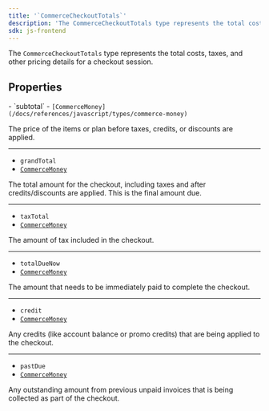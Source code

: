 ```yaml
---
title: '`CommerceCheckoutTotals`'
description: 'The CommerceCheckoutTotals type represents the total costs, taxes, and other pricing details for a checkout session.'
sdk: js-frontend
---
```


<Include src="_partials/billing/api-experimental" />

The `CommerceCheckoutTotals` type represents the total costs, taxes, and other pricing details for a checkout session.

## Properties

<Properties>
  - `subtotal`
  - <code>[CommerceMoney](/docs/references/javascript/types/commerce-money)</code>

  The price of the items or plan before taxes, credits, or discounts are applied.

  ---

  - `grandTotal`
  - <code>[CommerceMoney](/docs/references/javascript/types/commerce-money)</code>

  The total amount for the checkout, including taxes and after credits/discounts are applied. This is the final amount due.

  ---

  - `taxTotal`
  - <code>[CommerceMoney](/docs/references/javascript/types/commerce-money)</code>

  The amount of tax included in the checkout.

  ---

  - `totalDueNow`
  - <code>[CommerceMoney](/docs/references/javascript/types/commerce-money)</code>

  The amount that needs to be immediately paid to complete the checkout.

  ---

  - `credit`
  - <code>[CommerceMoney](/docs/references/javascript/types/commerce-money)</code>

  Any credits (like account balance or promo credits) that are being applied to the checkout.

  ---

  - `pastDue`
  - <code>[CommerceMoney](/docs/references/javascript/types/commerce-money)</code>

  Any outstanding amount from previous unpaid invoices that is being collected as part of the checkout.
</Properties>
